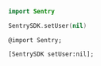 ```swift {tabTitle:Swift}
import Sentry

SentrySDK.setUser(nil)
```

```objc {tabTitle:Objective-C}
@import Sentry;

[SentrySDK setUser:nil];
```
